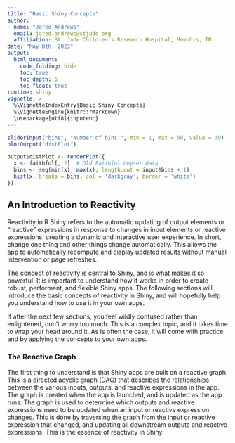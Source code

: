 ```yaml
---
title: "Basic Shiny Concepts"
author: 
- name: "Jared Andrews"
  email: jared.andrews@stjude.org
  affiliation: St. Jude Children's Research Hospital, Memphis, TN
date: "May 8th, 2023"
output: 
  html_document:
    code_folding: hide
    toc: true
    toc_depth: 5
    toc_float: true	 
runtime: shiny
vignette: >
  %\VignetteIndexEntry{Basic Shiny Concepts}
  %\VignetteEngine{knitr::rmarkdown}
  \usepackage[utf8]{inputenc}
---
```




```r
sliderInput("bins", "Number of bins:", min = 1, max = 50, value = 30)
plotOutput("distPlot")
```

```r
output$distPlot <- renderPlot({
  x <- faithful[, 2]  # Old Faithful Geyser data
  bins <- seq(min(x), max(x), length.out = input$bins + 1)
  hist(x, breaks = bins, col = 'darkgray', border = 'white')
})
```

## An Introduction to Reactivity

Reactivity in R Shiny refers to the automatic updating of output elements or "reactive" expressions in response to changes in input elements or reactive expressions, 
creating a dynamic and interactive user experience. 
In short, change one thing and other things change automatically.
This allows the app to automatically recompute and display updated results without manual intervention or page refreshes.

The concept of reactivity is central to Shiny, and is what makes it so powerful.
It is important to understand how it works in order to create robust, performant, and flexible Shiny apps.
The following sections will introduce the basic concepts of reactivity in Shiny, and will hopefully help you understand how to use it in your own apps.

If after the next few sections, you feel wildly confused rather than enlightened, don't worry too much.
This is a complex topic, and it takes time to wrap your head around it.
As is often the case, it will come with practice and by applying the concepts to your own apps.


### The Reactive Graph

The first thing to understand is that Shiny apps are built on a reactive graph.
This is a directed acyclic graph (DAG) that describes the relationships between the various inputs, outputs, and reactive expressions in the app.
The graph is created when the app is launched, and is updated as the app runs.
The graph is used to determine which outputs and reactive expressions need to be updated when an input or reactive expression changes.
This is done by traversing the graph from the input or reactive expression that changed, and updating all downstream outputs and reactive expressions.
This is the essence of reactivity in Shiny.
